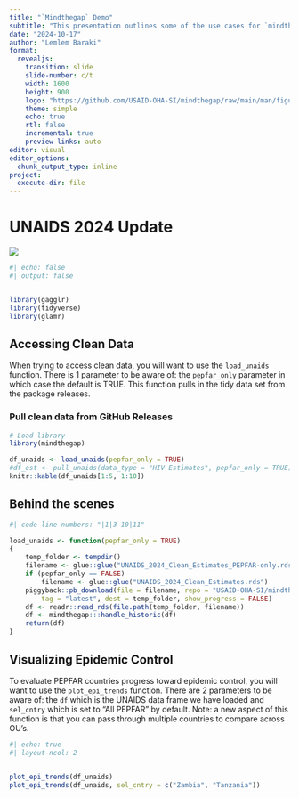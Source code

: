 ```yaml
---
title: "`Mindthegap` Demo"
subtitle: "This presentation outlines some of the use cases for `mindthegap` and the *UNAIDS 2023 Estimates*"
date: "2024-10-17"
author: "Lemlem Baraki"
format: 
  revealjs:
    transition: slide 
    slide-number: c/t 
    width: 1600
    height: 900
    logo: "https://github.com/USAID-OHA-SI/mindthegap/raw/main/man/figures/logo.png"
    theme: simple 
    echo: true 
    rtl: false 
    incremental: true 
    preview-links: auto 
editor: visual
editor_options:
  chunk_output_type: inline
project:
  execute-dir: file
---
```


# UNAIDS 2024 Update

![](https://crossroads.unaids.org/wp-content/uploads/2024/07/Summary-706x1024.webp)

```r
#| echo: false
#| output: false


library(gagglr)
library(tidyverse)
library(glamr)

```

## Accessing Clean Data {.smaller}

When trying to access clean data, you will want to use the `load_unaids` function. There is 1 parameter to be aware of: the `pepfar_only` parameter in which case the default is TRUE. This function pulls in the tidy data set from the package releases.

::: panel-tabset
### Pull clean data from GitHub Releases

```r

# Load library 
library(mindthegap)

df_unaids <- load_unaids(pepfar_only = TRUE)
#df_est <- pull_unaids(data_type = "HIV Estimates", pepfar_only = TRUE) 
knitr::kable(df_unaids[1:5, 1:10]) 

```
:::

## Behind the scenes

```r
#| code-line-numbers: "|1|3-10|11"

load_unaids <- function(pepfar_only = TRUE) 
{
    temp_folder <- tempdir()
    filename <- glue::glue("UNAIDS_2024_Clean_Estimates_PEPFAR-only.rds")
    if (pepfar_only == FALSE) 
        filename <- glue::glue("UNAIDS_2024_Clean_Estimates.rds")
    piggyback::pb_download(file = filename, repo = "USAID-OHA-SI/mindthegap", 
        tag = "latest", dest = temp_folder, show_progress = FALSE)
    df <- readr::read_rds(file.path(temp_folder, filename))
    df <- mindthegap:::handle_historic(df)
    return(df)
}

```

## Visualizing Epidemic Control {.smaller}

To evaluate PEPFAR countries progress toward epidemic control, you will want to use the `plot_epi_trends` function. There are 2 parameters to be aware of: the `df` which is the UNAIDS data frame we have loaded and `sel_cntry` which is set to "All PEPFAR" by default. Note: a new aspect of this function is that you can pass through multiple countries to compare across OU's.

::: {column}
```r
#| echo: true 
#| layout-ncol: 2


plot_epi_trends(df_unaids)
plot_epi_trends(df_unaids, sel_cntry = c("Zambia", "Tanzania"))

```
:::
